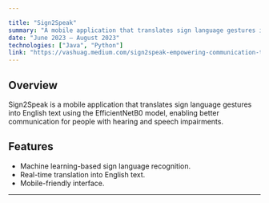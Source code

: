 ```yaml
---

title: "Sign2Speak"
summary: "A mobile application that translates sign language gestures into English text using EfficientNetB0."
date: "June 2023 – August 2023"
technologies: ["Java", "Python"]
link: "https://vashuag.medium.com/sign2speak-empowering-communication-through-ai-and-android-technology-a4803994a4f9"
---
```


## Overview
Sign2Speak is a mobile application that translates sign language gestures into English text using the EfficientNetB0 model, enabling better communication for people with hearing and speech impairments.

## Features
- Machine learning-based sign language recognition.
- Real-time translation into English text.
- Mobile-friendly interface.

---